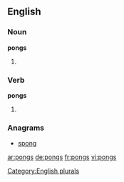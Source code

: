 ==English==

===Noun===
'''pongs'''

# {{plural of |[[pong]]}}

===Verb===
'''pongs'''

# {{third-person singular of|pong}}

===Anagrams===
* [[spong#English|spong]]

[[Category:English plurals]]

[[ar:pongs]]
[[de:pongs]]
[[fr:pongs]]
[[vi:pongs]]